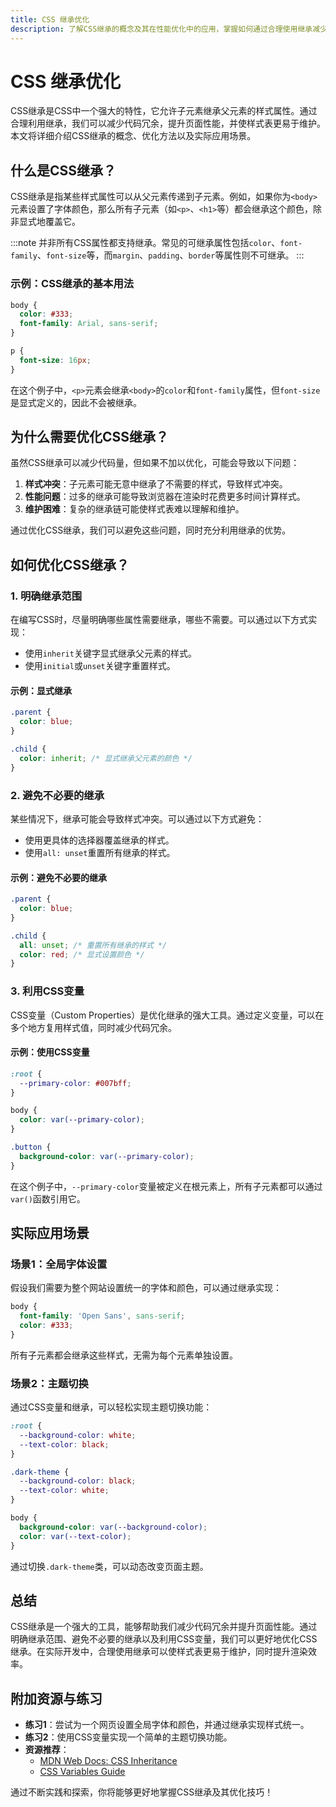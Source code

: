 ```yaml
---
title: CSS 继承优化
description: 了解CSS继承的概念及其在性能优化中的应用，掌握如何通过合理使用继承减少代码冗余并提升页面渲染效率。
---
```


# CSS 继承优化

CSS继承是CSS中一个强大的特性，它允许子元素继承父元素的样式属性。通过合理利用继承，我们可以减少代码冗余，提升页面性能，并使样式表更易于维护。本文将详细介绍CSS继承的概念、优化方法以及实际应用场景。

## 什么是CSS继承？

CSS继承是指某些样式属性可以从父元素传递到子元素。例如，如果你为`<body>`元素设置了字体颜色，那么所有子元素（如`<p>`、`<h1>`等）都会继承这个颜色，除非显式地覆盖它。

:::note
并非所有CSS属性都支持继承。常见的可继承属性包括`color`、`font-family`、`font-size`等，而`margin`、`padding`、`border`等属性则不可继承。
:::

### 示例：CSS继承的基本用法

```css
body {
  color: #333;
  font-family: Arial, sans-serif;
}

p {
  font-size: 16px;
}
```

在这个例子中，`<p>`元素会继承`<body>`的`color`和`font-family`属性，但`font-size`是显式定义的，因此不会被继承。

## 为什么需要优化CSS继承？

虽然CSS继承可以减少代码量，但如果不加以优化，可能会导致以下问题：

1. **样式冲突**：子元素可能无意中继承了不需要的样式，导致样式冲突。
2. **性能问题**：过多的继承可能导致浏览器在渲染时花费更多时间计算样式。
3. **维护困难**：复杂的继承链可能使样式表难以理解和维护。

通过优化CSS继承，我们可以避免这些问题，同时充分利用继承的优势。

## 如何优化CSS继承？

### 1. 明确继承范围

在编写CSS时，尽量明确哪些属性需要继承，哪些不需要。可以通过以下方式实现：

- 使用`inherit`关键字显式继承父元素的样式。
- 使用`initial`或`unset`关键字重置样式。

#### 示例：显式继承

```css
.parent {
  color: blue;
}

.child {
  color: inherit; /* 显式继承父元素的颜色 */
}
```

### 2. 避免不必要的继承

某些情况下，继承可能会导致样式冲突。可以通过以下方式避免：

- 使用更具体的选择器覆盖继承的样式。
- 使用`all: unset`重置所有继承的样式。

#### 示例：避免不必要的继承

```css
.parent {
  color: blue;
}

.child {
  all: unset; /* 重置所有继承的样式 */
  color: red; /* 显式设置颜色 */
}
```

### 3. 利用CSS变量

CSS变量（Custom Properties）是优化继承的强大工具。通过定义变量，可以在多个地方复用样式值，同时减少代码冗余。

#### 示例：使用CSS变量

```css
:root {
  --primary-color: #007bff;
}

body {
  color: var(--primary-color);
}

.button {
  background-color: var(--primary-color);
}
```

在这个例子中，`--primary-color`变量被定义在根元素上，所有子元素都可以通过`var()`函数引用它。

## 实际应用场景

### 场景1：全局字体设置

假设我们需要为整个网站设置统一的字体和颜色，可以通过继承实现：

```css
body {
  font-family: 'Open Sans', sans-serif;
  color: #333;
}
```

所有子元素都会继承这些样式，无需为每个元素单独设置。

### 场景2：主题切换

通过CSS变量和继承，可以轻松实现主题切换功能：

```css
:root {
  --background-color: white;
  --text-color: black;
}

.dark-theme {
  --background-color: black;
  --text-color: white;
}

body {
  background-color: var(--background-color);
  color: var(--text-color);
}
```

通过切换`.dark-theme`类，可以动态改变页面主题。

## 总结

CSS继承是一个强大的工具，能够帮助我们减少代码冗余并提升页面性能。通过明确继承范围、避免不必要的继承以及利用CSS变量，我们可以更好地优化CSS继承。在实际开发中，合理使用继承可以使样式表更易于维护，同时提升渲染效率。

## 附加资源与练习

- **练习1**：尝试为一个网页设置全局字体和颜色，并通过继承实现样式统一。
- **练习2**：使用CSS变量实现一个简单的主题切换功能。
- **资源推荐**：
  - [MDN Web Docs: CSS Inheritance](https://developer.mozilla.org/en-US/docs/Web/CSS/inheritance)
  - [CSS Variables Guide](https://css-tricks.com/a-complete-guide-to-custom-properties/)

通过不断实践和探索，你将能够更好地掌握CSS继承及其优化技巧！